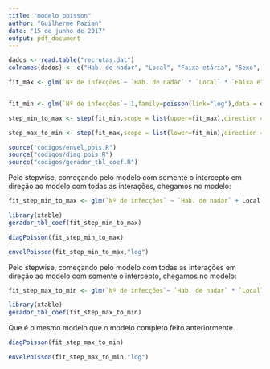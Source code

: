 ```yaml
---
title: "modelo poisson"
author: "Guilherme Pazian"
date: "15 de junho de 2017"
output: pdf_document
---
```



```r
dados <- read.table("recrutas.dat")
colnames(dados) <- c("Hab. de nadar", "Local", "Faixa etária", "Sexo", "Nº de infecções")
```



```r
fit_max <- glm(`Nº de infecções`~ `Hab. de nadar` * `Local` * `Faixa etária` * `Sexo`,family=poisson(link="log"),data = dados)


fit_min <- glm(`Nº de infecções`~ 1,family=poisson(link="log"),data = dados)
```

```r
step_min_to_max <- step(fit_min,scope = list(upper=fit_max),direction = "both")
```


```r
step_max_to_min <- step(fit_max,scope = list(lower=fit_min),direction = "both")
```



```r
source("codigos/envel_pois.R")
source("codigos/diag_pois.R")
source("codigos/gerador_tbl_coef.R")
```


Pelo stepwise, começando pelo modelo com somente o intercepto em direção ao modelo com todas as interações, chegamos no modelo:

```r
fit_step_min_to_max <- glm(`Nº de infecções` ~ `Hab. de nadar` + Local + `Faixa etária` + `Hab. de nadar`:`Faixa etária` + `Hab. de nadar`:Local + Local:`Faixa etária`, family=poisson(link="log"),data = dados)
```

```r
library(xtable)
gerador_tbl_coef(fit_step_min_to_max)
```
\begin{table}[ht]
\centering
\begin{tabular}{rrrrr}
  \hline
 & Estimativa & Erro Padrão & Estatística Z & P-valor \\ 
  \hline
(Intercept) & 0,1356 & 0,1502 & 0,9029 & 0,3666 \\ 
  `Hab. de nadar`Occas & 0,2421 & 0,1886 & 1,2838 & 0,1992 \\ 
  LocalNonBeach & 0,1534 & 0,1904 & 0,8055 & 0,4205 \\ 
  `Faixa etária`20-24 & -0,8041 & 0,2879 & -2,7931 & 0,0052 \\ 
  `Faixa etária`25-29 & -0,7509 & 0,2762 & -2,7185 & 0,0066 \\ 
  `Hab. de nadar`Occas:`Faixa etária`20-24 & 0,0776 & 0,2612 & 0,2971 & 0,7664 \\ 
  `Hab. de nadar`Occas:`Faixa etária`25-29 & 0,7112 & 0,2930 & 2,4272 & 0,0152 \\ 
  `Hab. de nadar`Occas:LocalNonBeach & 0,3555 & 0,2217 & 1,6038 & 0,1088 \\ 
  LocalNonBeach:`Faixa etária`20-24 & 0,5696 & 0,2882 & 1,9763 & 0,0481 \\ 
  LocalNonBeach:`Faixa etária`25-29 & 0,1346 & 0,2620 & 0,5137 & 0,6075 \\ 
   \hline
\end{tabular}
\end{table}

```r
diagPoisson(fit_step_min_to_max)
```


```r
envelPoisson(fit_step_min_to_max,"log")
```



Pelo stepwise, começando pelo modelo com todas as interações em direção ao modelo com somente o intercepto, chegamos no modelo:

```r
fit_step_max_to_min <- glm(`Nº de infecções`~ `Hab. de nadar` * `Local` * `Faixa etária` * `Sexo`,family=poisson(link="log"),data = dados)
```


```r
library(xtable)
gerador_tbl_coef(fit_step_max_to_min)
```

\begin{table}[ht]
\centering
\begin{tabular}{rrrrr}
  \hline
 & Estimativa & Erro Padrão & Estatística Z & P-valor \\ 
  \hline
(Intercept) & 0,3567 & 0,2236 & 1,5951 & 0,1107 \\ 
  `Hab. de nadar`Occas & 0,1133 & 0,3028 & 0,3743 & 0,7082 \\ 
  LocalNonBeach & 0,0488 & 0,4655 & 0,1048 & 0,9165 \\ 
  `Faixa etária`20-24 & -1,0498 & 0,5000 & -2,0996 & 0,0358 \\ 
  `Faixa etária`25-29 & -0,3567 & 0,4655 & -0,7663 & 0,4435 \\ 
  SexoMale & -0,5798 & 0,3354 & -1,7287 & 0,0839 \\ 
  `Hab. de nadar`Occas:LocalNonBeach & 0,7340 & 0,5742 & 1,2781 & 0,2012 \\ 
  `Hab. de nadar`Occas:`Faixa etária`20-24 & 0,3285 & 0,6592 & 0,4983 & 0,6182 \\ 
  `Hab. de nadar`Occas:`Faixa etária`25-29 & 0,7517 & 0,5576 & 1,3479 & 0,1777 \\ 
  LocalNonBeach:`Faixa etária`20-24 & 0,5390 & 0,7265 & 0,7419 & 0,4581 \\ 
  LocalNonBeach:`Faixa etária`25-29 & -1,4351 & 1,1762 & -1,2202 & 0,2224 \\ 
  `Hab. de nadar`Occas:SexoMale & 0,5153 & 0,4330 & 1,1900 & 0,2341 \\ 
  LocalNonBeach:SexoMale & 0,5153 & 0,5490 & 0,9386 & 0,3479 \\ 
  `Faixa etária`20-24:SexoMale & 1,2730 & 0,6748 & 1,8864 & 0,0592 \\ 
  `Faixa etária`25-29:SexoMale & -0,5188 & 0,6922 & -0,7495 & 0,4536 \\ 
  `Hab. de nadar`Occas:LocalNonBeach:`Faixa etária`20-24 & -0,6957 & 0,9199 & -0,7563 & 0,4495 \\ 
  `Hab. de nadar`Occas:LocalNonBeach:`Faixa etária`25-29 & -0,2127 & 1,3413 & -0,1586 & 0,8740 \\ 
  `Hab. de nadar`Occas:LocalNonBeach:SexoMale & -0,9180 & 0,6801 & -1,3498 & 0,1771 \\ 
  `Hab. de nadar`Occas:`Faixa etária`20-24:SexoMale & -2,9030 & 1,2935 & -2,2443 & 0,0248 \\ 
  `Hab. de nadar`Occas:`Faixa etária`25-29:SexoMale & -0,3462 & 0,8206 & -0,4219 & 0,6731 \\ 
  LocalNonBeach:`Faixa etária`20-24:SexoMale & -1,1831 & 0,9158 & -1,2919 & 0,1964 \\ 
  LocalNonBeach:`Faixa etária`25-29:SexoMale & 1,9696 & 1,3390 & 1,4709 & 0,1413 \\ 
  `Hab. de nadar`Occas:LocalNonBeach:`Faixa etária`20-24:SexoMale & 3,9762 & 1,4946 & 2,6604 & 0,0078 \\ 
  `Hab. de nadar`Occas:LocalNonBeach:`Faixa etária`25-29:SexoMale & 0,6356 & 1,5374 & 0,4134 & 0,6793 \\ 
   \hline
\end{tabular}
\end{table}
Que é o mesmo modelo que o modelo completo feito anteriormente.


```r
diagPoisson(fit_step_max_to_min)
```


```r
envelPoisson(fit_step_max_to_min,"log")
```
